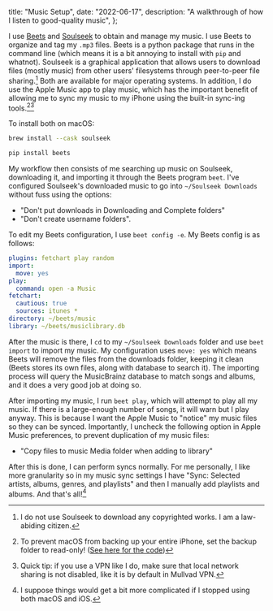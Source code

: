   title: "Music Setup",
  date: "2022-06-17",
  description: "A walkthrough of how I listen to good-quality music",
};

I use [Beets](https://github.com/beetbox/beets) and [Soulseek](http://www.slsknet.org) to obtain and manage my music. I use Beets to organize and tag my `.mp3` files. Beets is a python package that runs in the command line (which means it is a bit annoying to install with `pip` and whatnot). Soulseek is a graphical application that allows users to download files (mostly music) from other users' filesystems through peer-to-peer file sharing.[^1] Both are available for major operating systems. In addition, I do use the Apple Music app to play music, which has the important benefit of allowing me to sync my music to my iPhone using the built-in sync-ing tools.[^2][^3]

[^1]: I do not use Soulseek to download any copyrighted works. I am a law-abiding citizen.
[^2]: To prevent macOS from backing up your entire iPhone, set the backup folder to read-only! ([See here for the code](https://gist.github.com/mizlan/e752f992a07c609eabaee60770014bc9#prevent-ios-backups))
[^3]: Quick tip: if you use a VPN like I do, make sure that local network sharing is not disabled, like it is by default in Mullvad VPN.

To install both on macOS:

```bash
brew install --cask soulseek
```

```bash
pip install beets
```

My workflow then consists of me searching up music on Soulseek, downloading it, and importing it through the Beets program `beet`. I've configured Soulseek's downloaded music to go into `~/Soulseek Downloads` without fuss using the options:

- "Don't put downloads in Downloading and Complete folders"
- "Don't create username folders".

To edit my Beets configuration, I use `beet config -e`. My Beets config is as follows:

```yaml
plugins: fetchart play random
import:
  move: yes
play:
  command: open -a Music
fetchart:
  cautious: true
  sources: itunes *
directory: ~/beets/music
library: ~/beets/musiclibrary.db
```

After the music is there, I `cd` to my `~/Soulseek Downloads` folder and use `beet import` to import my music. My configuration uses `move: yes` which means Beets will remove the files from the downloads folder, keeping it clean (Beets stores its own files, along with database to search it). The importing process will query the MusicBrainz database to match songs and albums, and it does a very good job at doing so.

After importing my music, I run `beet play`, which will attempt to play all my music. If there is a large-enough number of songs, it will warn but I play anyway. This is because I want the Apple Music to "notice" my music files so they can be synced. Importantly, I uncheck the following option in Apple Music preferences, to prevent duplication of my music files:

- "Copy files to music Media folder when adding to library"

After this is done, I can perform syncs normally. For me personally, I like more granularity so in my music sync settings I have "Sync: Selected artists, albums, genres, and playlists" and then I manually add playlists and albums. And that's all![^4]

[^4]: I suppose things would get a bit more complicated if I stopped using both macOS and iOS.
